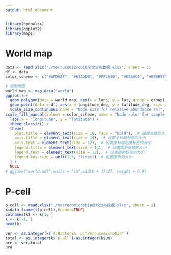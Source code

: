 ```yaml
---
output: html_document
---
```


```r


library(openxlsx)
library(ggplot2)
library(maps)
```

# World map

```r
data <- read.xlsx("./Verrucomicrobia全球分布数据.xlsx", sheet = 1)
df <- data
color_scheme <- c("#AFD888", "#63ADD0", "#FF4540", "#D836C4", "#EE6B9E", "#FF8F40", "#FFFA73", "#00A779")

# 绘制地图
world_map <- map_data("world")
ggplot() +
  geom_polygon(data = world_map, aes(x = long, y = lat, group = group), fill = "lightgray", color = "gray") +
  geom_point(data = df, aes(x = longitude_deg, y = latitude_deg, size = `cell%`, fill = interaction(empo_1, empo_2)), alpha = 0.5, shape = 21, color = 'grey40', stroke = 0.5) +
  scale_size_continuous(name = "Node size for relative abundance (%)", guide = guide_legend(override.aes = list(color = "black",fill="black"))) +
scale_fill_manual(values = color_scheme, name = "Node color for sample environmental type", guide = guide_legend(override.aes = list(size = 6))) +
  labs(x = "longitude", y = "latitude") +
  theme_classic() +
  theme(
    plot.title = element_text(size = 18, face = "bold"),  # 设置标题的大小和字体样式
    axis.title = element_text(size = 14),  # 设置坐标轴标签的大小
    axis.text = element_text(size = 12),  # 设置坐标轴刻度标签的大小
    legend.title = element_text(size = 14),  # 设置图例标题的大小
    legend.text = element_text(size = 12),  # 设置图例标签的大小
    legend.key.size = unit(1.5, "lines")  # 设置图例的大小
  ) +
  NULL
# ggsave("world.pdf",units = "in",width = 17.27, height = 6.8)
```

# P-cell

```r
p_cell <- read.xlsx("./Verrucomicrobia全球分布数据.xlsx", sheet = 2)
k=data.frame(t(p_cell),header=TRUE)
colnames(k) <- k[1, ]
k <- k[-1, ]
head(k)
```


```r
ver <- as.integer(k$`d:Bacteria, p:"Verrucomicrobia"`)
total <- as.integer(k$`p-all`)-as.integer(k$Un)
pre <- ver/total
pre
```

```r

```




